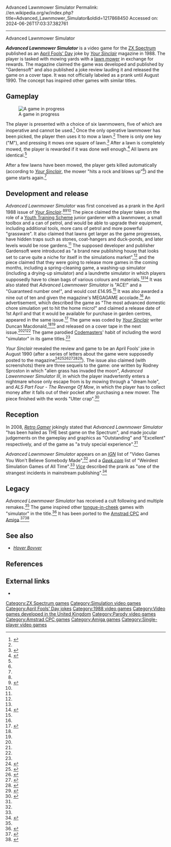 Advanced Lawnmower Simulator
Permalink: //en.wikipedia.org/w/index.php?title=Advanced_Lawnmower_Simulator&oldid=1217868450
Accessed on: 2024-06-26T17:03:37.382761



------
Advanced Lawnmower Simulator
{{short description|1988 video game}}
{{Use dmy dates|date=June 2019}}
{{Use British English|date=June 2019}}
{{infobox video game
|title = Advanced Lawnmower Simulator
|released = 1988
|platform = [[ZX Spectrum]], [[Amstrad CPC]], [[Amiga]]
|genre = [[Simulation video game|Simulation]]
|developer = Duncan Macdonald
|publisher = ''[[Your Sinclair]]''
|modes = [[Single-player video game|Single-player]]
}}

'''''Advanced Lawnmower Simulator''''' is a video game for the [[ZX Spectrum]] published as an [[April Fools' Day]] joke by ''[[Your Sinclair]]'' magazine in 1988. The player is tasked with mowing yards with a [[lawn mower]] in exchange for rewards. The magazine claimed the game was developed and published by "Gardensoft" and also published a joke review lauding it and released the game on a cover tape. It was not officially labeled as a prank until August 1990. The concept has inspired other games with similar titles.

== Gameplay ==
[[File:AdvancedLawnmowerSimulator.png|thumb|left|A game in progress]]

The player is presented with a choice of six lawnmowers, five of which are inoperative and cannot be used.<ref name="IGN">{{cite web |author1=Luke Reilly |title=5 More Video Games You Won't Believe Somebody Made |url=https://uk.ign.com/articles/2013/03/10/5-more-video-games-you-wont-believe-somebody-made |website=[[IGN]] |access-date=3 June 2019 |date=10 March 2013}}</ref> Once the only operative lawnmower has been picked, the player then uses it to mow a lawn.<ref name=IGN /> There is only one key ("M"), and pressing it mows one square of lawn.<ref name="Geek">{{cite web |author1=K. Thor Jensen |title=The Weirdest Simulation Games of All Time |url=https://www.geek.com/news/the-weirdest-simulation-games-of-all-time-1761121/ |website=[[Geek.com]] |access-date=3 June 2019 |date=11 November 2018 |archive-date=3 June 2019 |archive-url=https://web.archive.org/web/20190603233258/https://www.geek.com/news/the-weirdest-simulation-games-of-all-time-1761121/ |url-status=dead}}</ref> After a lawn is completely mowed, the player is rewarded if it was done well enough.<ref name="RetroGamer">{{cite web |title=Advanced Lawnmower Simulator |url=https://www.retrogamer.net/retro_games80/advanced-lawnmower-simulator/ |website=[[Retro Gamer]] |access-date=3 June 2019 |date=11 September 2008}}</ref> All lawns are identical.<ref name=IGN />

After a few lawns have been mowed, the player gets killed automatically (according to ''[[Your Sinclair]]'', the mower "hits a rock and blows up"<ref name=YS56 />) and the game starts again.<ref name=IGN />

== Development and release ==
''Advanced Lawnmower Simulator'' was first conceived as a prank in the April 1988 issue of ''[[Your Sinclair]]''.<ref name=Geek /><ref name=YS>{{cite magazine|magazine=[[Your Sinclair]]|issue=28|date=April 1988|title=Advanced Lawn Mower Simulation|author=Duncan Macdonald|page=90|publisher=[[Dennis Publishing]]|issn=0269-6983}}</ref><ref name=Digitiser /> The piece claimed the player takes on the role of a [[Youth Training Scheme]] junior gardener with a lawnmower, a small toolbox and a can of petrol, and would be able to upgrade their equipment, including additional tools, more cans of petrol and more powerful "grassware". It also claimed that lawns get larger as the game progresses, have hidden traps such as stones, coat-hangers and duck-ponds, and later levels would be rose gardens.<ref name=YS /> The supposed developer and publisher Gardensoft were introduced as "a brand new publishing house that looks set to carve quite a niche for itself in the simulations market",<ref name=YS /> and the piece claimed that they were going to release more games in the coming months, including a spring-cleaning game, a washing-up simulator (including a drying-up simulator) and a laundrette simulator in which players supposedly have to clean bags of various colours and materials.<ref name=YS /><ref name="Digitiser">{{cite web |title=10 MUNDANE JOBS THAT GOT TURNED INTO GAMES |url=https://www.digitiser2000.com/main-page/10-mundane-jobs-that-got-turned-into-games |website=Digitiser |access-date=3 June 2019 |date=8 June 2015}}</ref> It was also stated that ''Advanced Lawnmower Simulator'' is "ACE!" and a "Guaranteed number one!", and would cost £14.95.<ref name=YS /> It was also awarded a nine out of ten and given the magazine's MEGAGAME accolade.<ref name=YS /> An advertisement, which described the game as "The most advanced domestic chore simulation yet to hit the home micro!" and claimed a release date of 1st April and that it would be available for purchase in garden centres, appeared in the same issue.<ref>{{cite magazine|magazine=[[Your Sinclair]]|issue=28|date=April 1988|title=Advanced Lawn-Mowing Simulator|page=102|publisher=[[Dennis Publishing]]|issn=0269-6983}}</ref> The game was coded by ''[[Your Sinclair]]'' writer Duncan Macdonald,<ref name=IGN /><ref name=RetroGamer /> and released on a cover tape in the next issue.<ref name=Digitiser /><ref name=Geek /><ref name=IGN /> The game parodied [[Codemasters]]' habit of including the word "simulator" in its game titles.<ref name=DenofGeek /> 

''Your Sinclair'' revealed the review and game to be an April Fools' joke in August 1990 (after a series of letters about the game were supposedly posted to the magazine<ref>{{cite magazine|magazine=[[Your Sinclair]]|issue=30|date=June 1988|title=Letters|page=13|publisher=[[Dennis Publishing]]|issn=0269-6983}}</ref><ref>{{cite magazine|magazine=[[Your Sinclair]]|issue=31|date=July 1988|title=Letters|page=15|publisher=[[Dennis Publishing]]|issn=0269-6983}}</ref><ref>{{cite magazine|magazine=[[Your Sinclair]]|issue=32|date=August 1988|title=Letters|page=13|publisher=[[Dennis Publishing]]|issn=0269-6983}}</ref><ref>{{cite magazine|magazine=[[Your Sinclair]]|issue=34|date=October 1988|title=Letters|page=14|publisher=[[Dennis Publishing]]|issn=0269-6983}}</ref><ref>{{cite magazine|magazine=[[Your Sinclair]]|issue=47|date=November 1989|title=Letters|page=25|publisher=[[Dennis Publishing]]|issn=0269-6983}}</ref><ref>{{cite magazine|magazine=[[Your Sinclair]]|issue=48|date=December 1989|title=Letters|page=21|publisher=[[Dennis Publishing]]|issn=0269-6983}}</ref>). The issue also claimed (with screenshots) there are three sequels to the game: one written by Rodney Sproston in which "alien grass has invaded the moon", ''Advanced Lawenmower Simulator III'', in which the player inadvertently enters a nightmare whose only escape from is by mowing through a "dream hole", and ''ALS Part Four - The Revenge Of Mow'', in which the player has to collect money after it falls out of their pocket after purchasing a new mower. The piece finished with the words "Utter crap".<ref name=YS56>{{cite magazine|magazine=[[Your Sinclair]]|issue=56|date=August 1990|title=Advanced Lawn Mower Simulator The Trilogy|author=Rodney Sproston|page=49|publisher=[[Dennis Publishing]]|issn=0269-6983}}</ref>

== Reception ==
In 2008, ''[[Retro Gamer]]'' jokingly stated that ''Advanced Lawnmower Simulator'' "has been hailed as THE best game on the Spectrum", and made jocular judgements on the gameplay and graphics as "Outstanding" and "Excellent" respectively, and of the game as "a truly special experience".<ref name=RetroGamer />

''Advanced Lawnmower Simulator'' appears on an ''[[IGN]]'' list of "Video Games You Won't Believe Somebody Made",<ref name=IGN /> and a ''[[Geek.com]]'' list of "Weirdest Simulation Games of All Time".<ref name=Geek /> ''[[Vice (website)|Vice]]'' described the prank as "one of the strangest incidents in mainstream publishing".<ref name="Vice">{{cite web |author1=Ben Hopkins |title=How 'Your Sinclair' Magazine Changed Video Games Journalism Forever |url=https://www.vice.com/en_uk/article/gqm85q/how-a-your-sinclair-magazine-injected-attitude-into-games-journalism-338 |website=[[Vice (website)|Vice]] |access-date=5 June 2019 |date=8 July 2015}}</ref>

== Legacy ==
''Advanced Lawnmower Simulator'' has received a cult following and multiple remakes.<ref name=Digitiser /> The game inspired other [[tongue-in-cheek]] games with "simulator" in the title.<ref name="DenofGeek">{{cite web |author1=Ryan Lambie |title=Codemasters' racing history, from BMX Simulator to GRID 2 |url=https://www.denofgeek.com/games/grid-2/25869/codemasters-racing-history-from-bmx-simulator-to-grid-2 |website=DenofGeek.com |access-date=3 June 2019 |date=6 June 2013}}</ref> It has been ported to the [[Amstrad CPC]] and [[Amiga]].<ref>{{cite web |author1=Jason Kelk |title=Oldschool Gaming Review of 2010 |url=https://oldschool-gaming.com/view_article.php?art=2010_review |website=Oldschool Gaming |access-date=5 June 2019 |date=2 January 2011}}</ref><ref>{{cite web |title=Advanced Lawnmower Simulator |url=http://www.dazeland.com/Jeux_Amiga/Advanced_Lawnmower_Simulator.html |website=Dazeland |access-date=5 June 2019 |language=French}}</ref>

==See also==
*''[[Hover Bovver]]''

== References ==
{{Reflist}}

== External links ==
* {{WoS game|id=89|name=Advanced Lawnmower Simulator}}

[[Category:ZX Spectrum games]]
[[Category:Simulation video games]]
[[Category:April Fools' Day jokes]]
[[Category:1988 video games]]
[[Category:Video games developed in the United Kingdom]]
[[Category:Parody video games]]
[[Category:Amstrad CPC games]]
[[Category:Amiga games]]
[[Category:Single-player video games]]